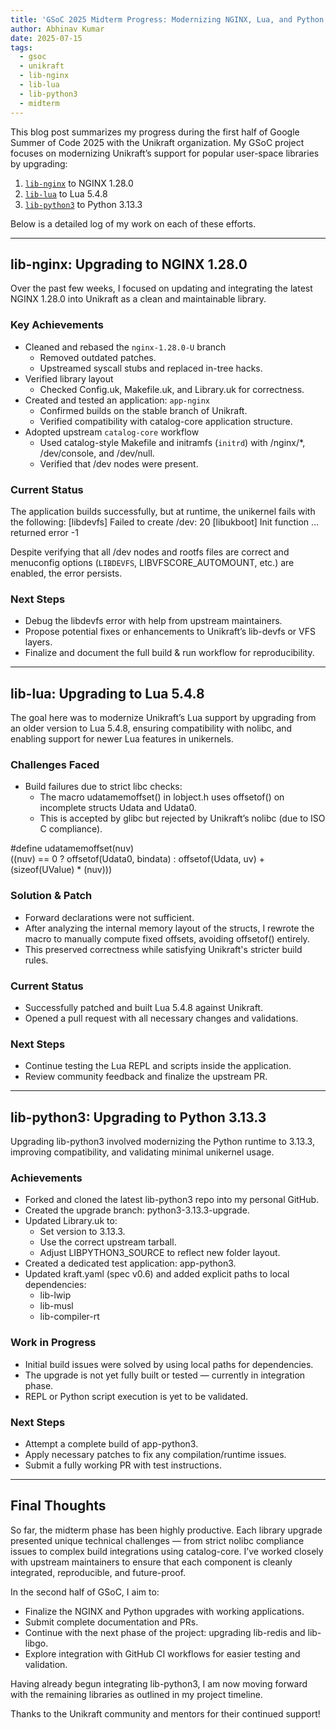 ```yaml
---
title: 'GSoC 2025 Midterm Progress: Modernizing NGINX, Lua, and Python Support in Unikraft'
author: Abhinav Kumar
date: 2025-07-15
tags:
  - gsoc
  - unikraft
  - lib-nginx
  - lib-lua
  - lib-python3
  - midterm
---
```


This blog post summarizes my progress during the first half of Google Summer of Code 2025 with the Unikraft organization. My GSoC project focuses on modernizing Unikraft’s support for popular user-space libraries by upgrading:

1. [`lib-nginx`](https://github.com/unikraft/lib-nginx) to NGINX 1.28.0  
2. [`lib-lua`](https://github.com/unikraft/lib-lua) to Lua 5.4.8  
3. [`lib-python3`](https://github.com/unikraft/lib-python3) to Python 3.13.3

Below is a detailed log of my work on each of these efforts.

---

## lib-nginx: Upgrading to NGINX 1.28.0

Over the past few weeks, I focused on updating and integrating the latest NGINX 1.28.0 into Unikraft as a clean and maintainable library.

### Key Achievements

- Cleaned and rebased the `nginx-1.28.0-U` branch  
  - Removed outdated patches.  
  - Upstreamed syscall stubs and replaced in-tree hacks.  
- Verified library layout  
  - Checked Config.uk, Makefile.uk, and Library.uk for correctness.  
- Created and tested an application: `app-nginx`  
  - Confirmed builds on the stable branch of Unikraft.  
  - Verified compatibility with catalog-core application structure.  
- Adopted upstream `catalog-core` workflow  
  - Used catalog-style Makefile and initramfs (`initrd`) with /nginx/*, /dev/console, and /dev/null.  
  - Verified that /dev nodes were present.  

### Current Status

The application builds successfully, but at runtime, the unikernel fails with the following:
[libdevfs] Failed to create /dev: 20
[libukboot] Init function … returned error -1

Despite verifying that all /dev nodes and rootfs files are correct and menuconfig options (`LIBDEVFS`, LIBVFSCORE_AUTOMOUNT, etc.) are enabled, the error persists.

### Next Steps

- Debug the libdevfs error with help from upstream maintainers.  
- Propose potential fixes or enhancements to Unikraft’s lib-devfs or VFS layers.  
- Finalize and document the full build & run workflow for reproducibility.  

---

## lib-lua: Upgrading to Lua 5.4.8

The goal here was to modernize Unikraft’s Lua support by upgrading from an older version to Lua 5.4.8, ensuring compatibility with nolibc, and enabling support for newer Lua features in unikernels.

### Challenges Faced

- Build failures due to strict libc checks:  
  - The macro udatamemoffset() in lobject.h uses offsetof() on incomplete structs Udata and Udata0.  
  - This is accepted by glibc but rejected by Unikraft’s nolibc (due to ISO C compliance).

#define udatamemoffset(nuv) \
  ((nuv) == 0 ? offsetof(Udata0, bindata) : offsetof(Udata, uv) + (sizeof(UValue) * (nuv)))

### Solution & Patch

- Forward declarations were not sufficient.  
- After analyzing the internal memory layout of the structs, I rewrote the macro to manually compute fixed offsets, avoiding offsetof() entirely.  
- This preserved correctness while satisfying Unikraft's stricter build rules.

### Current Status

- Successfully patched and built Lua 5.4.8 against Unikraft.  
- Opened a pull request with all necessary changes and validations.

### Next Steps

- Continue testing the Lua REPL and scripts inside the application.  
- Review community feedback and finalize the upstream PR.

---

## lib-python3: Upgrading to Python 3.13.3

Upgrading lib-python3 involved modernizing the Python runtime to 3.13.3, improving compatibility, and validating minimal unikernel usage.

### Achievements

- Forked and cloned the latest lib-python3 repo into my personal GitHub.  
- Created the upgrade branch: python3-3.13.3-upgrade.  
- Updated Library.uk to:
  - Set version to 3.13.3.
  - Use the correct upstream tarball.
  - Adjust LIBPYTHON3_SOURCE to reflect new folder layout.
- Created a dedicated test application: app-python3.
- Updated kraft.yaml (spec v0.6) and added explicit paths to local dependencies:
  - lib-lwip
  - lib-musl
  - lib-compiler-rt

### Work in Progress

- Initial build issues were solved by using local paths for dependencies.  
- The upgrade is not yet fully built or tested — currently in integration phase.  
- REPL or Python script execution is yet to be validated.

### Next Steps

- Attempt a complete build of app-python3.  
- Apply necessary patches to fix any compilation/runtime issues.  
- Submit a fully working PR with test instructions.

---

## Final Thoughts

So far, the midterm phase has been highly productive. Each library upgrade presented unique technical challenges — from strict nolibc compliance issues to complex build integrations using catalog-core. I’ve worked closely with upstream maintainers to ensure that each component is cleanly integrated, reproducible, and future-proof.

In the second half of GSoC, I aim to:

- Finalize the NGINX and Python upgrades with working applications.  
- Submit complete documentation and PRs.  
- Continue with the next phase of the project: upgrading lib-redis and lib-libgo.
- Explore integration with GitHub CI workflows for easier testing and validation.

Having already begun integrating lib-python3, I am now moving forward with the remaining libraries as outlined in my project timeline.

Thanks to the Unikraft community and mentors for their continued support!
